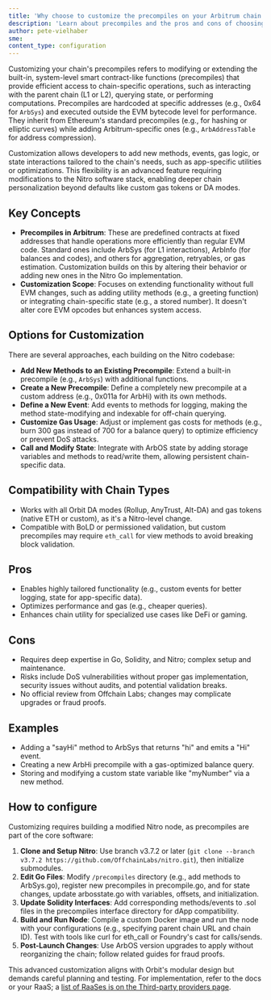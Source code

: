 ```yaml
---
title: 'Why choose to customize the precompiles on your Arbitrum chain'
description: 'Learn about precompiles and the pros and cons of choosing to customize them on your chain.'
author: pete-vielhaber
sme:
content_type: configuration
---
```


Customizing your chain's precompiles refers to modifying or extending the built-in, system-level smart contract-like functions (precompiles) that provide efficient access to chain-specific operations, such as interacting with the parent chain (L1 or L2), querying state, or performing computations. Precompiles are hardcoded at specific addresses (e.g., 0x64 for `ArbSys`) and executed outside the EVM bytecode level for performance. They inherit from Ethereum's standard precompiles (e.g., for hashing or elliptic curves) while adding Arbitrum-specific ones (e.g., `ArbAddressTable` for address compression).

Customization allows developers to add new methods, events, gas logic, or state interactions tailored to the chain's needs, such as app-specific utilities or optimizations. This flexibility is an advanced feature requiring modifications to the Nitro software stack, enabling deeper chain personalization beyond defaults like custom gas tokens or DA modes.

## Key Concepts

- **Precompiles in Arbitrum**: These are predefined contracts at fixed addresses that handle operations more efficiently than regular EVM code. Standard ones include ArbSys (for L1 interactions), ArbInfo (for balances and codes), and others for aggregation, retryables, or gas estimation. Customization builds on this by altering their behavior or adding new ones in the Nitro Go implementation.
- **Customization Scope**: Focuses on extending functionality without full EVM changes, such as adding utility methods (e.g., a greeting function) or integrating chain-specific state (e.g., a stored number). It doesn't alter core EVM opcodes but enhances system access.

## Options for Customization

There are several approaches, each building on the Nitro codebase:

- **Add New Methods to an Existing Precompile**: Extend a built-in precompile (e.g., `ArbSys`) with additional functions.
- **Create a New Precompile**: Define a completely new precompile at a custom address (e.g., 0x011a for ArbHi) with its own methods.
- **Define a New Event**: Add events to methods for logging, making the method state-modifying and indexable for off-chain querying.
- **Customize Gas Usage**: Adjust or implement gas costs for methods (e.g., burn 300 gas instead of 700 for a balance query) to optimize efficiency or prevent DoS attacks.
- **Call and Modify State**: Integrate with ArbOS state by adding storage variables and methods to read/write them, allowing persistent chain-specific data.

## Compatibility with Chain Types

- Works with all Orbit DA modes (Rollup, AnyTrust, Alt-DA) and gas tokens (native ETH or custom), as it's a Nitro-level change.
- Compatible with BoLD or permissioned validation, but custom precompiles may require `eth_call` for view methods to avoid breaking block validation.

## Pros

- Enables highly tailored functionality (e.g., custom events for better logging, state for app-specific data).
- Optimizes performance and gas (e.g., cheaper queries).
- Enhances chain utility for specialized use cases like DeFi or gaming.

## Cons

- Requires deep expertise in Go, Solidity, and Nitro; complex setup and maintenance.
- Risks include DoS vulnerabilities without proper gas implementation, security issues without audits, and potential validation breaks.
- No official review from Offchain Labs; changes may complicate upgrades or fraud proofs.

## Examples

- Adding a "sayHi" method to ArbSys that returns "hi" and emits a "Hi" event.
- Creating a new ArbHi precompile with a gas-optimized balance query.
- Storing and modifying a custom state variable like "myNumber" via a new method.

## How to configure

Customizing requires building a modified Nitro node, as precompiles are part of the core software:

1. **Clone and Setup Nitro**: Use branch v3.7.2 or later (`git clone --branch v3.7.2 https://github.com/OffchainLabs/nitro.git`), then initialize submodules.
2. **Edit Go Files**: Modify `/precompiles` directory (e.g., add methods to ArbSys.go), register new precompiles in precompile.go, and for state changes, update arbosstate.go with variables, offsets, and initialization.
3. **Update Solidity Interfaces**: Add corresponding methods/events to .sol files in the precompiles interface directory for dApp compatibility.
4. **Build and Run Node**: Compile a custom Docker image and run the node with your configurations (e.g., specifying parent chain URL and chain ID). Test with tools like curl for eth_call or Foundry's cast for calls/sends.
5. **Post-Launch Changes**: Use ArbOS version upgrades to apply without reorganizing the chain; follow related guides for fraud proofs.

This advanced customization aligns with Orbit's modular design but demands careful planning and testing. For implementation, refer to the docs or your RaaS; a [list of RaaSes is on the Third-party providers page](/launch-arbitrum-chain/06-third-party-integrations/02-third-party-providers.md#rollup-as-a-service-raas-providers).
